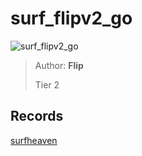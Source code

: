 
# surf_flipv2_go

![surf_flipv2_go](https://raw.githubusercontent.com/Sayt123/SurfMapPics/Maps-and-bonuses/csgo/surf_flipv2_go.jpg)

> Author: **Flip**
>
> Tier 2

## Records

[surfheaven](https://surfheaven.eu/map/surf_flipv2_go)
